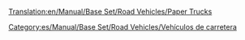 [[Translation:en/Manual/Base Set/Road Vehicles/Paper Trucks]]

{{es/Manual/Base Set/Road Vehicles/Vehículo de carretera|nombre    = Camión de Papel Uhl
  |imagen    = en/Archive/Old 32bpp/Uhl Paper Truck.png
  |precio    = 9.184 € (4,592 £)
  |velocidad = 48 km/h (30 mph)
  |coste     = 842 € (421 £)
  |diseño    = 1936
  |duración  = 15
  |capacidad = 15 toneladas de papel
}}
{{es/Manual/Base Set/Road Vehicles/Vehículo de carretera|nombre    = Camión de Papel Balogh
  |imagen    = en/Archive/Old 32bpp/Balogh Paper Truck.png
  |precio    = 11.070 € (5.535 £)
  |velocidad = 88 km/h (55 mph)
  |coste     = 1.574 € (787 £)
  |diseño    = 1979
  |duración  = 15
  |capacidad = 18 toneladas de papel
}}
{{es/Manual/Base Set/Road Vehicles/Vehículo de carretera|nombre    = Camión de Papel MPS
  |imagen    = en/Archive/Old 32bpp/MPS Paper Truck.png
  |precio    = 11.890 € (5.945 £)
  |velocidad = 112 km/h (70 mph)
  |coste     = 2.250 € (1.125 £)
  |diseño    = 2007
  |duración  = 15
  |capacidad = 20 toneladas de papel
}}


[[Category:es/Manual/Base Set/Road Vehicles/Vehículos de carretera]]